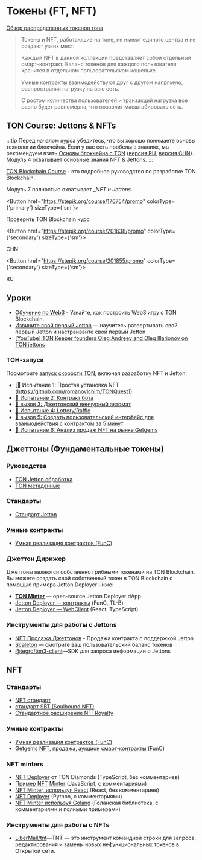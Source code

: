
# Токены (FT, NFT)

[Обзор распределенных токенов тона](https://telegra.ph/Scalable-DeFi-in-TON-03-30)

> Токены и NFT, работающие на тоне, не имеют единого центра и не создают узких мест.
>
> Каждый NFT в данной коллекции представляет собой отдельный смарт-контракт. Баланс токенов для каждого пользователя хранится в отдельном пользовательском кошельке.
>
> Умные контракты взаимодействуют друг с другом напрямую, распространяя нагрузку на всю сеть.
>
> С ростом количества пользователей и транзакций нагрузка все равно будет равномерна, что позволит масштабировать сеть.

## TON Course: Jettons & NFTs

:::tip
Перед началом курса убедитесь, что вы хорошо понимаете основы технологии блокчейна. Если у вас есть пробелы в знаниях, мы рекомендуем взять [Основы блокчейна с TON](https://stepik.org/course/201294/promo) ([версия RU](https://stepik.org/course/202221/), [версия CHN](https://stepik.org/course/200976/)).
Модуль 4 охватывает основные знания NFT & Jettons.
:::

[TON Blockchain Course](https://stepik.org/course/176754/) - это подробное руководство по разработке TON Blockchain.

Модуль 7 полностью охватывает __NFT и Jettons_.

<Button href="https://stepik.org/course/176754/promo"
        colorType={'primary'} sizeType={'sm'}>

Проверить TON Blockchain курс

</Button>

<Button href="https://stepik.org/course/201638/promo"
        colorType={'secondary'} sizeType={'sm'}>

CHN

</Button>

<Button href="https://stepik.org/course/201855/promo"
        colorType={'secondary'} sizeType={'sm'}>

RU

</Button>

## Уроки

- [Обучение по Web3](/v3/guidelines/dapps/tutorials/web3-game-example) - Узнайте, как построить Web3 игру с TON Blockchain.
- [Извините свой первый Jetton](/v3/guidelines/dapps/tutorials/mint-your-first-token/) — научитесь развертывать свой первый Jetton и настраивайте свой первый Jetton
- [[YouTube] TON Keeper founders Oleg Andreev and Oleg Illarionov on TON jettons](https://www.youtube.com/watch?v=oEO29KmOpv4)

### ТОН-запуск

Посмотрите [запуск скорости TON](https://tonspeedrun.com/), включая разработку NFT и Jetton:

- [🚩 Испытание 1: Простая установка NFT (https://github.com/romanovichim/TONQuest1)
- [🚩 Испытание 2: Контракт бота](https://github.com/romanovichim/TONQuest2)
- [🚩 вызов 3: Джеттонский венчурный автомат](https://github.com/romanovichim/TONQuest3)
- [🚩 Испытание 4: Lottery/Raffle](https://github.com/romanovichim/TONQuest4)
- [🚩 вызов 5: Создать пользовательский интерфейс для взаимодействия с контрактом за 5 минут](https://github.com/romanovichim/TONQuest5)
- [🚩 Испытание 6: Анализ продаж NFT на рынке Getgems](https://github.com/romanovichim/TONQuest6)

## Джеттоны (Фундаментальные токены)

### Руководства

- [TON Jetton обработка](/v3/guidelines/dapps/asset-processing/jettons)
- [TON метаданные](/v3/guidelines/dapps/asset-processing/nft-processing/metadata-parsing)

### Стандарты

- [Стандарт Jetton](https://github.com/ton-blockchain/TEPs/blob/master/text/0074-jettons-standard.md)

### Умные контракты

- [Умная реализация контрактов (FunC)](https://github.com/ton-blockchain/token-contract/)

### Джеттон Дирижер

Джеттоны являются собственно грибными токенами на TON Blockchain. Вы можете создать свой собственный токен в TON Blockchain с помощью примера Jetton Deployer ниже:

- **[TON Minter](https://minter.ton.org/)** — open-source Jetton Deployer dApp
- [Jetton Deployer — контракты](https://github.com/ton-defi-org/jetton-deployer-contracts) (FunC, TL-B)
- [Jetton Deployer — WebClient](https://github.com/ton-defi-org/jetton-deployer-webclient) (React, TypeScript)

### Инструменты для работы с Jettons

- [NFT Продажа Джеттонов](https://github.com/dvlkv/nft-jetton-sale-smc) - Продажа контракта с поддержкой Jetton
- [Scaleton](http://scaleton.io) — смотрите ваш пользовательский баланс токенов
- [@tegro/ton3-client](https://github.com/TegroTON/ton3-client#jettons-example)—SDK для запроса информации о Jettons

## NFT

### Стандарты

- [NFT стандарт](https://github.com/ton-blockchain/TEPs/blob/master/text/0062-nft-standard.md)
- [стандарт SBT (Soulbound NFT)](https://github.com/ton-blockchain/TEPs/blob/master/text/0085-sbt-standard.md)
- [Стандартное расширение NFTRoyalty](https://github.com/ton-blockchain/TEPs/blob/master/text/0066-nft-royalty-standard.md)

### Умные контракты

- [Умная реализация контрактов (FunC)](https://github.com/ton-blockchain/token-contract/)
- [Getgems NFT, продажа, аукцион смарт-контракты (FunC)](https://github.com/getgems-io/nft-contracts)

### NFT minters

- [NFT Deployer](https://github.com/tondiamonds/ton-nft-deployer) от TON Diamonds (TypeScript, без комментариев)
- [Пример NFT Minter](https://github.com/ton-foundation/token-contract/tree/main/nft/web-example) (JavaScript, с комментариями)
- [NFT Minter, используя React](https://github.com/tonbuilders/tonbuilders-minter) (React, без комментариев)
- [NFT Deployer](https://github.com/anomaly-guard/nft-deployer) (Python, с комментариями)
- [NFT Minter используя Golang](https://github.com/xssnick/tonutils-go#nft) (Голанская библиотека, с комментариями и полными примерами)

### Инструменты для работы с NFTs

- [LiberMall/tnt](https://github.com/LiberMall/tnt)—TNT — это инструмент командной строки для запроса, редактирования и замены новых нефункциональных токенов в Открытой сети.

